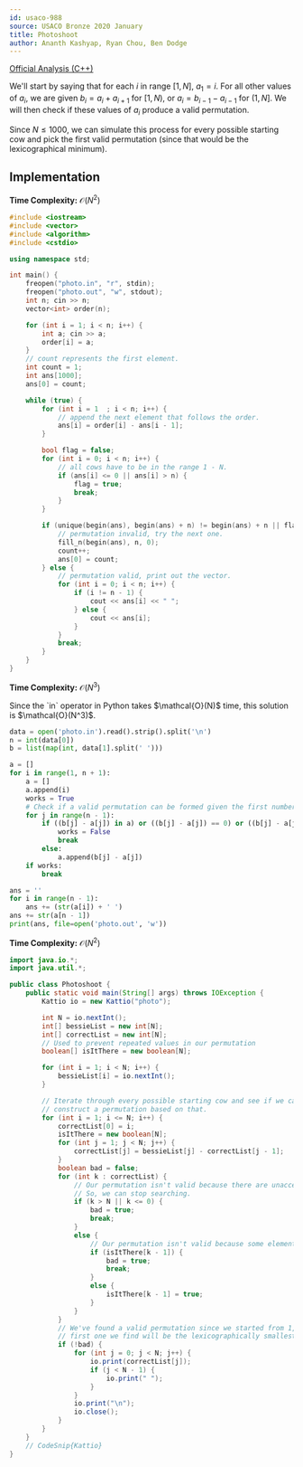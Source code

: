 ```yaml
---
id: usaco-988
source: USACO Bronze 2020 January
title: Photoshoot
author: Ananth Kashyap, Ryan Chou, Ben Dodge
---
```


[Official Analysis (C++)](http://www.usaco.org/current/data/sol_photo_bronze_jan20.html)

We'll start by saying that for each $i$ in range $[1, N]$, $a_1 = i$. For all other values of $a_i$, we are given $b_i = a_i + a_{i+1}$ for $[1, N)$, or $a_i = b_{i -1} - a_{i - 1}$ for $(1, N]$. We will then check if these values of $a_i$ produce a valid permutation. 


Since $N \leq 1000$, we can simulate this process for every possible starting cow and pick the first valid permutation (since that would be the lexicographical minimum).

## Implementation


<LanguageSection>

<CPPSection>

**Time Complexity:** $\mathcal{O}(N^2)$
	
```cpp 
#include <iostream>
#include <vector>
#include <algorithm>
#include <cstdio>

using namespace std;

int main() {
	freopen("photo.in", "r", stdin);
	freopen("photo.out", "w", stdout);
	int n; cin >> n;
	vector<int> order(n);

	for (int i = 1; i < n; i++) {
		int a; cin >> a;
		order[i] = a;
	}
	// count represents the first element.
	int count = 1;
	int ans[1000];
	ans[0] = count;

	while (true) {
		for (int i = 1	; i < n; i++) {
			// append the next element that follows the order.
			ans[i] = order[i] - ans[i - 1];
		}

		bool flag = false;
		for (int i = 0; i < n; i++) {
			// all cows have to be in the range 1 - N.
			if (ans[i] <= 0 || ans[i] > n) {
				flag = true;
				break;
			}
		}

		if (unique(begin(ans), begin(ans) + n) != begin(ans) + n || flag) {
			// permutation invalid, try the next one.
			fill_n(begin(ans), n, 0);
			count++;
			ans[0] = count;
		} else {
			// permutation valid, print out the vector.
			for (int i = 0; i < n; i++) {
				if (i != n - 1) {
					cout << ans[i] << " ";
				} else {
					cout << ans[i];
				}
			}
			break;
		}
	}
}
```
</CPPSection>
<PySection>

**Time Complexity:** $\mathcal{O}(N^3)$

<Info title="Time Complexity">
Since the `in` operator in Python takes $\mathcal{O}(N)$ time, this solution is $\mathcal{O}(N^3)$.
</Info>

```py
data = open('photo.in').read().strip().split('\n')
n = int(data[0])
b = list(map(int, data[1].split(' ')))

a = []
for i in range(1, n + 1):
	a = []
	a.append(i)
	works = True
	# Check if a valid permutation can be formed given the first number
	for j in range(n - 1):
		if ((b[j] - a[j]) in a) or ((b[j] - a[j]) == 0) or ((b[j] - a[j]) > n):
			works = False
			break
		else:
			a.append(b[j] - a[j])
	if works:
		break

ans = ''
for i in range(n - 1):
	ans += (str(a[i]) + ' ')
ans += str(a[n - 1])
print(ans, file=open('photo.out', 'w'))
```

</PySection>
<JavaSection>
	
**Time Complexity:** $\mathcal{O}(N^2)$
	
```java
import java.io.*;
import java.util.*;

public class Photoshoot {
	public static void main(String[] args) throws IOException {
		Kattio io = new Kattio("photo");

		int N = io.nextInt();
		int[] bessieList = new int[N];
		int[] correctList = new int[N];
		// Used to prevent repeated values in our permutation
		boolean[] isItThere = new boolean[N];

		for (int i = 1; i < N; i++) {
			bessieList[i] = io.nextInt();
		}

		// Iterate through every possible starting cow and see if we can
		// construct a permutation based on that.
		for (int i = 1; i <= N; i++) {
			correctList[0] = i;
			isItThere = new boolean[N];
			for (int j = 1; j < N; j++) {
				correctList[j] = bessieList[j] - correctList[j - 1];
			}
			boolean bad = false;
			for (int k : correctList) {
				// Our permutation isn't valid because there are unacceptable values
				// So, we can stop searching. 
				if (k > N || k <= 0) {
					bad = true;
					break;
				}
				else {
					// Our permutation isn't valid because some elements repeat
					if (isItThere[k - 1]) {
						bad = true;
						break;
					}
					else {
						isItThere[k - 1] = true;
					}
				}
			}
			// We've found a valid permutation since we started from 1, the 
			// first one we find will be the lexicographically smallest one
			if (!bad) {
				for (int j = 0; j < N; j++) {
					io.print(correctList[j]);
					if (j < N - 1) {
						io.print(" ");
					}
				}
				io.print("\n");
				io.close();
			}
		}
	}
	// CodeSnip{Kattio}
}

```
</JavaSection>
	
</LanguageSection>
